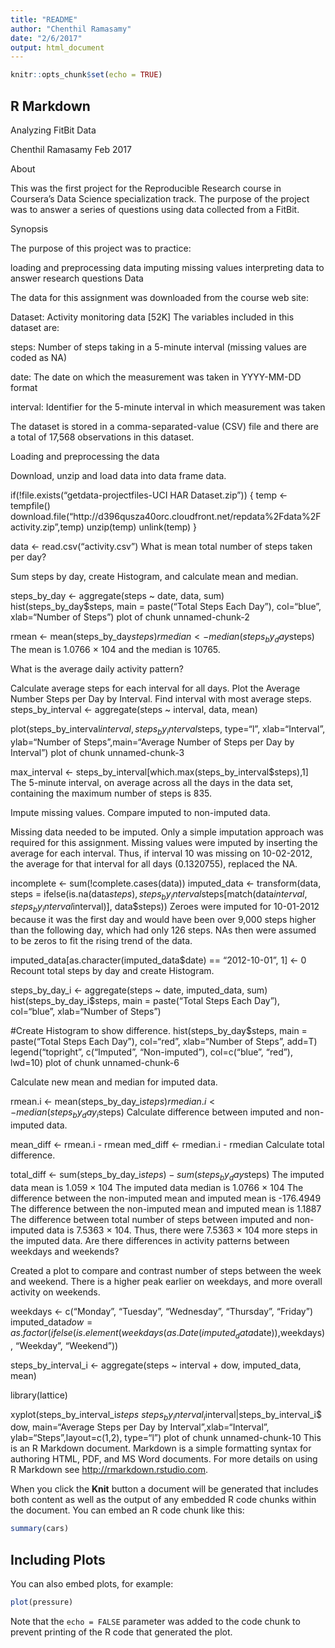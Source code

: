 ```yaml
---
title: "README"
author: "Chenthil Ramasamy"
date: "2/6/2017"
output: html_document
---
```


```r
knitr::opts_chunk$set(echo = TRUE)
```

## R Markdown
Analyzing FitBit Data

Chenthil Ramasamy
Feb 2017

About

This was the first project for the Reproducible Research course in Coursera's Data Science specialization track. The purpose of the project was to answer a series of questions using data collected from a FitBit.

Synopsis

The purpose of this project was to practice:

loading and preprocessing data
imputing missing values
interpreting data to answer research questions
Data

The data for this assignment was downloaded from the course web site:

Dataset: Activity monitoring data [52K]
The variables included in this dataset are:

steps: Number of steps taking in a 5-minute interval (missing values are coded as NA)

date: The date on which the measurement was taken in YYYY-MM-DD format

interval: Identifier for the 5-minute interval in which measurement was taken

The dataset is stored in a comma-separated-value (CSV) file and there are a total of 17,568 observations in this dataset.

Loading and preprocessing the data

Download, unzip and load data into data frame data.

if(!file.exists("getdata-projectfiles-UCI HAR Dataset.zip")) {
        temp <- tempfile()
        download.file("http://d396qusza40orc.cloudfront.net/repdata%2Fdata%2Factivity.zip",temp)
        unzip(temp)
        unlink(temp)
}

data <- read.csv("activity.csv")
What is mean total number of steps taken per day?

Sum steps by day, create Histogram, and calculate mean and median.

steps_by_day <- aggregate(steps ~ date, data, sum)
hist(steps_by_day$steps, main = paste("Total Steps Each Day"), col="blue", xlab="Number of Steps")
plot of chunk unnamed-chunk-2

rmean <- mean(steps_by_day$steps)
rmedian <- median(steps_by_day$steps)
The mean is 1.0766 × 104 and the median is 10765.

What is the average daily activity pattern?

Calculate average steps for each interval for all days.
Plot the Average Number Steps per Day by Interval.
Find interval with most average steps.
steps_by_interval <- aggregate(steps ~ interval, data, mean)

plot(steps_by_interval$interval,steps_by_interval$steps, type="l", xlab="Interval", ylab="Number of Steps",main="Average Number of Steps per Day by Interval")
plot of chunk unnamed-chunk-3

max_interval <- steps_by_interval[which.max(steps_by_interval$steps),1]
The 5-minute interval, on average across all the days in the data set, containing the maximum number of steps is 835.

Impute missing values. Compare imputed to non-imputed data.

Missing data needed to be imputed. Only a simple imputation approach was required for this assignment. Missing values were imputed by inserting the average for each interval. Thus, if interval 10 was missing on 10-02-2012, the average for that interval for all days (0.1320755), replaced the NA.

incomplete <- sum(!complete.cases(data))
imputed_data <- transform(data, steps = ifelse(is.na(data$steps), steps_by_interval$steps[match(data$interval, steps_by_interval$interval)], data$steps))
Zeroes were imputed for 10-01-2012 because it was the first day and would have been over 9,000 steps higher than the following day, which had only 126 steps. NAs then were assumed to be zeros to fit the rising trend of the data.

imputed_data[as.character(imputed_data$date) == "2012-10-01", 1] <- 0
Recount total steps by day and create Histogram.

steps_by_day_i <- aggregate(steps ~ date, imputed_data, sum)
hist(steps_by_day_i$steps, main = paste("Total Steps Each Day"), col="blue", xlab="Number of Steps")

#Create Histogram to show difference. 
hist(steps_by_day$steps, main = paste("Total Steps Each Day"), col="red", xlab="Number of Steps", add=T)
legend("topright", c("Imputed", "Non-imputed"), col=c("blue", "red"), lwd=10)
plot of chunk unnamed-chunk-6

Calculate new mean and median for imputed data.

rmean.i <- mean(steps_by_day_i$steps)
rmedian.i <- median(steps_by_day_i$steps)
Calculate difference between imputed and non-imputed data.

mean_diff <- rmean.i - rmean
med_diff <- rmedian.i - rmedian
Calculate total difference.

total_diff <- sum(steps_by_day_i$steps) - sum(steps_by_day$steps)
The imputed data mean is 1.059 × 104
The imputed data median is 1.0766 × 104
The difference between the non-imputed mean and imputed mean is -176.4949
The difference between the non-imputed mean and imputed mean is 1.1887
The difference between total number of steps between imputed and non-imputed data is 7.5363 × 104. Thus, there were 7.5363 × 104 more steps in the imputed data.
Are there differences in activity patterns between weekdays and weekends?

Created a plot to compare and contrast number of steps between the week and weekend. There is a higher peak earlier on weekdays, and more overall activity on weekends.

weekdays <- c("Monday", "Tuesday", "Wednesday", "Thursday", 
              "Friday")
imputed_data$dow = as.factor(ifelse(is.element(weekdays(as.Date(imputed_data$date)),weekdays), "Weekday", "Weekend"))

steps_by_interval_i <- aggregate(steps ~ interval + dow, imputed_data, mean)

library(lattice)

xyplot(steps_by_interval_i$steps ~ steps_by_interval_i$interval|steps_by_interval_i$dow, main="Average Steps per Day by Interval",xlab="Interval", ylab="Steps",layout=c(1,2), type="l")
plot of chunk unnamed-chunk-10
This is an R Markdown document. Markdown is a simple formatting syntax for authoring HTML, PDF, and MS Word documents. For more details on using R Markdown see <http://rmarkdown.rstudio.com>.

When you click the **Knit** button a document will be generated that includes both content as well as the output of any embedded R code chunks within the document. You can embed an R code chunk like this:

```r
summary(cars)
```

## Including Plots

You can also embed plots, for example:

```r
plot(pressure)
```

Note that the `echo = FALSE` parameter was added to the code chunk to prevent printing of the R code that generated the plot.
